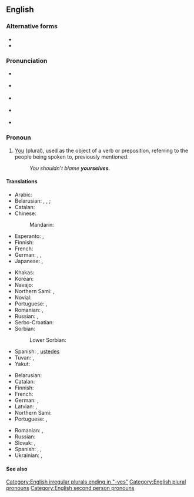 ==English==

===Alternative forms===
* {{l|en|yerselves}}
* {{l|en|yoselves}}

===Pronunciation===
* {{a|GA|strong}} {{IPA|en|/jʊɹˈsɛlvz/}}
* {{a|GA|weak}} {{IPA|en|/jɚˈsɛlvz/}}
* {{a|RP|strong}} {{IPA|en|/jɔːˈsɛlvz/}}
* {{a|RP|weak}} {{IPA|en|/jəˈsɛlvz/}}
* {{hyph|en|your|selves}}

===Pronoun===
{{en-pron|desc=second person|the plural of|yourself|the reflexive case of|you}}

# [[you|You]] (plural), used as the object of a verb or preposition, referring to the people being spoken to, previously mentioned.
#: ''You shouldn't blame '''yourselves'''.''

====Translations====
{{trans-top|you (referring to the people being spoken to, previously mentioned)}}
* Arabic: {{t|ar|انفسكم|alt=أَنْفُسُكُم}}
* Belarusian: {{t|be|сябе́}} {{qualifier|accusative, genitive}}, {{t|be|сабе́}} {{qualifier|dative, locative}}, {{t|be|сабо́й}} {{qualifier|instrumental}}; {{t|be|-цца}} {{qualifier|verb ending}}
* Catalan: {{t+|ca|us}}
* Chinese:
*: Mandarin: {{t|cmn|[[你們]][[自己]]|sc=Hani}}
* Esperanto: {{t+|eo|vi}}, {{t+|eo|vin}}
* Finnish: {{t+|fi|itsenne}}
* French: {{qualifier|reflexive}} {{t+|fr|vous}}
* German: {{t|de|Sie selbst}}, {{t+|de|sich}}, {{qualifier|informal plural, reflexive of "ihr"}} {{t+|de|euch}}
* Japanese: {{t|ja|ご自分|sc=Jpan}}, {{t|ja|御自分|tr=ごじぶん, go-jibun|sc=Jpan}}
{{trans-mid}}
* Khakas: {{t|kjh|позыңар}}
* Korean: {{t|ko|당신 자신}}
* Navajo: {{t|nv|tʼáá nihí}}
* Northern Sami: {{t|se|iežade|d}}, {{t|se|iežadet|p}}
* Novial: {{t|nov|vus}}
* Portuguese: {{t|pt|[[vós]]/[[vocês]] [[mesmos]]|m}}, {{t|pt|[[vós]]/[[vocês]] [[mesmas]]|f}}
* Romanian: {{t|ro|înșivă|m-p}}, {{t|ro|însevă|f-p}}
* Russian: {{t+|ru|себя́}}, {{t|ru|вы са́ми}}
* Serbo-Croatian: {{t+|sh|sebe}}
* Sorbian:
*: Lower Sorbian: {{t|dsb|se}}
* Spanish: {{t+|es|se}}, [[ustedes]] {{t+|es|mismos}}
* Tuvan: {{t|tyv|бодуңар}}, {{t|tyv|боттарыңар}}
* Yakut: {{t|sah|бэйэҕит}}
{{trans-bottom}}

{{trans-top|intensifier}}
* Belarusian: {{t|be|[[вы]] [[сам|са́мі]]}}
* Catalan: {{t+|ca|mateix|alt=mateixos}}
* Finnish: {{t+|fi|itse}}
* French: {{t+|fr|vous-mêmes}}
* German: {{t|de|Sie selbst}}, {{qualifier|informal plural}} {{t|de|ihr selbst}}
* Latvian: {{t|lv|jūs paši|m-p}}, {{t|lv|jūs pašas|f-p}}
* Northern Sami: {{t|se|ieža}}
* Portuguese: {{t|pt|[[vós]]/[[vocês]] [[mesmos]]|m}}, {{t|pt|[[vós]]/[[vocês]] [[mesmas]]|f}}
{{trans-mid}}
* Romanian: {{t|ro|voi înșivă|m-p}}, {{t|ro|voi însevă|f-p}}
* Russian: {{t|ru|[[вы]] [[сам|са́ми]]}}
* Slovak: {{t|sk|vy sami}}, {{t|sk|vy same}}
* Spanish: {{t|es|sí mismos}}, {{qualifier|informal}} {{t|es|vosotros mismos}}, {{qualifier|formal}} {{t|es|ustedes mismos}}
* Ukrainian: {{t|uk|ви сами́|sc=Cyrl}}, {{t|uk|ви самі́|sc=Cyrl}}
{{trans-bottom}}

====See also====
{{English personal pronouns}}

[[Category:English irregular plurals ending in "-ves"]]
[[Category:English plural pronouns]]
[[Category:English second person pronouns]]